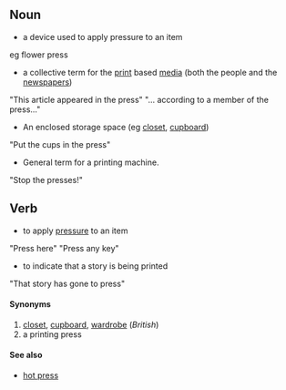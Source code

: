 ==Noun==
* a device used to apply pressure to an item
eg flower press
* a collective term for the [[print]] based [[media]] (both the people and the [[newspaper]]s)
"This article appeared in the press"
"... according to a member of the press..."
* An enclosed storage space (eg [[closet]], [[cupboard]])
"Put the cups in the press"
* General term for a printing machine.
"Stop the presses!"

==Verb==
* to apply [[pressure]] to an item
"Press here"
"Press any key"
* to indicate that a story is being printed
"That story has gone to press"

====Synonyms====
#[[closet]], [[cupboard]], [[wardrobe]] (''British'')
#a printing press

====See also====
*[[hot press]]